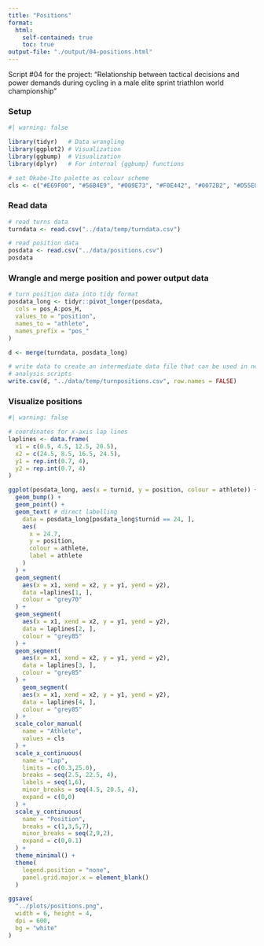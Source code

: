 ```yaml
---
title: "Positions"
format: 
  html:
    self-contained: true
    toc: true
output-file: "./output/04-positions.html"
---
```


Script #04 for the project: "Relationship between tactical decisions and power demands during cycling in a male elite sprint triathlon world championship"

### Setup

```r
#| warning: false

library(tidyr)   # Data wrangling
library(ggplot2) # Visualization
library(ggbump)  # Visualization
library(dplyr)   # For internal {ggbump} functions

# set Okabe-Ito palette as colour scheme
cls <- c("#E69F00", "#56B4E9", "#009E73", "#F0E442", "#0072B2", "#D55E00", "#CC79A7", "#999999") 
```


### Read data

```r
# read turns data
turndata <- read.csv("../data/temp/turndata.csv")

# read position data
posdata <- read.csv("../data/positions.csv")
posdata
```

### Wrangle and merge position and power output data

```r
# turn position data into tidy format
posdata_long <- tidyr::pivot_longer(posdata, 
  cols = pos_A:pos_H, 
  values_to = "position", 
  names_to = "athlete", 
  names_prefix = "pos_"
)

d <- merge(turndata, posdata_long)

# write data to create an intermediate data file that can be used in next 
# analysis scripts
write.csv(d, "../data/temp/turnpositions.csv", row.names = FALSE)
```

### Visualize positions

```r
#| warning: false

# coordinates for x-axis lap lines
laplines <- data.frame(
  x1 = c(0.5, 4.5, 12.5, 20.5), 
  x2 = c(24.5, 8.5, 16.5, 24.5), 
  y1 = rep.int(0.7, 4), 
  y2 = rep.int(0.7, 4)
)

ggplot(posdata_long, aes(x = turnid, y = position, colour = athlete)) +
  geom_bump() +
  geom_point() +
  geom_text( # direct labelling
    data = posdata_long[posdata_long$turnid == 24, ],
    aes(
      x = 24.7,
      y = position,
      colour = athlete,
      label = athlete
    )
  ) +
  geom_segment(
    aes(x = x1, xend = x2, y = y1, yend = y2), 
    data =laplines[1, ],
    colour = "grey70"
  ) +
  geom_segment(
    aes(x = x1, xend = x2, y = y1, yend = y2), 
    data = laplines[2, ],
    colour = "grey85"
  ) +
  geom_segment(
    aes(x = x1, xend = x2, y = y1, yend = y2), 
    data = laplines[3, ],
    colour = "grey85"
  ) +
    geom_segment(
    aes(x = x1, xend = x2, y = y1, yend = y2), 
    data = laplines[4, ],
    colour = "grey85"
  ) +
  scale_color_manual(
    name = "Athlete",
    values = cls
  ) +
  scale_x_continuous(
    name = "Lap",
    limits = c(0.3,25.0),
    breaks = seq(2.5, 22.5, 4),
    labels = seq(1,6),
    minor_breaks = seq(4.5, 20.5, 4),
    expand = c(0,0)
  ) +
  scale_y_continuous(
    name = "Position",
    breaks = c(1,3,5,7),
    minor_breaks = seq(2,9,2),
    expand = c(0,0.1)
  ) +
  theme_minimal() +
  theme(
    legend.position = "none",
    panel.grid.major.x = element_blank()
  )

ggsave(
  "../plots/positions.png", 
  width = 6, height = 4, 
  dpi = 600, 
  bg = "white"
)
```

